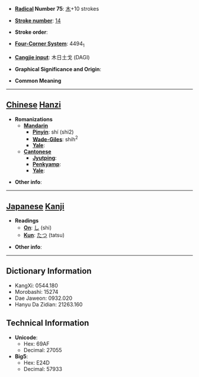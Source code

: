 * '''[[Wiktionary:Chinese radical index| Radical]] Number 75''': [[Wiktionary:Chinese radical index 木|木]]+10 strokes

* '''[[Wiktionary:Chinese total strokes index|Stroke number]]''': [[Wiktionary:Chinese total strokes index 14|14]]

* '''Stroke order''': 

* '''[[Wiktionary:Chinese four corner index|Four-Corner System]]''': 4494<sub>1</sub>

* '''[[Wiktionary:Chinese Cangjie index|Cangjie input]]''': 木日土戈 (DAGI)

* '''Graphical Significance and Origin''': 

* '''Common Meaning'''

----

== [[Chinese]] [[Hanzi]] ==

* '''Romanizations'''
** '''[[Mandarin]]'''
*** '''[[Pinyin]]''': shí (shi2)
*** '''[[Wade-Giles]]''': shih<sup>2</sup>
*** '''[[Yale]]''': 
** '''[[Cantonese]]'''
*** '''[[Jyutping]]''':
*** '''[[Penkyamp]]''': 
*** '''[[Yale]]''': 

* '''Other info''': 

----

== [[Japanese]] [[Kanji]] ==

* '''Readings'''
** '''[[On]]''': [[し]] (shi)
** '''[[Kun]]''': [[たつ]] (tatsu)

* '''Other info''':  

----

== Dictionary Information ==

* KangXi: 0544.180
* Morobashi: 15274
* Dae Jaweon: 0932.020
* Hanyu Da Zidian: 21263.160

== Technical Information ==

* '''Unicode''':
** Hex: 69AF
** Decimal: 27055
* '''Big5''':
** Hex: E24D
** Decimal: 57933